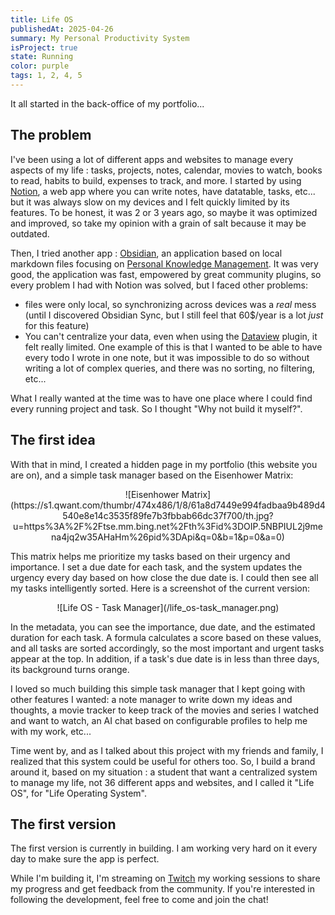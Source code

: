 ```yaml
---
title: Life OS
publishedAt: 2025-04-26
summary: My Personal Productivity System
isProject: true
state: Running
color: purple
tags: 1, 2, 4, 5
---
```


It all started in the back-office of my portfolio...

## The problem

I've been using a lot of different apps and websites to manage every aspects of my life : tasks, projects, notes, calendar, movies to watch, books to read, habits to build, expenses to track, and more. I started by using [Notion](https://www.notion.com/), a web app where you can write notes, have datatable, tasks, etc... but it was always slow on my devices and I felt quickly limited by its features. To be honest, it was 2 or 3 years ago, so maybe it was optimized and improved, so take my opinion with a grain of salt because it may be outdated.

Then, I tried another app : [Obsidian](https://obsidian.md/), an application based on local markdown files focusing on [Personal Knowledge Management](https://en.wikipedia.org/wiki/Personal_knowledge_management). It was very good, the application was fast, empowered by great community plugins, so every problem I had with Notion was solved, but I faced other problems:
- files were only local, so synchronizing across devices was a *real* mess (until I discovered Obsidian Sync, but I still feel that 60$/year is a lot *just* for this feature)
- You can't centralize your data, even when using the [Dataview](https://github.com/blacksmithgu/obsidian-dataview) plugin, it felt really limited. One example of this is that I wanted to be able to have every todo I wrote in one note, but it was impossible to do so without writing a lot of complex queries, and there was no sorting, no filtering, etc...

What I really wanted at the time was to have one place where I could find every running project and task. So I thought "Why not build it myself?".

## The first idea

With that in mind, I created a hidden page in my portfolio (this website you are on), and a simple task manager based on the Eisenhower Matrix:

<center>![Eisenhower Matrix](https://s1.qwant.com/thumbr/474x486/1/8/61a8d7449e994fadbaa9b489d4540e8e14c3535f89fe7b3fbbab66dc37f700/th.jpg?u=https%3A%2F%2Ftse.mm.bing.net%2Fth%3Fid%3DOIP.5NBPIUL2j9mena4jq2w35AHaHm%26pid%3DApi&q=0&b=1&p=0&a=0)</center>

This matrix helps me prioritize my tasks based on their urgency and importance. I set a due date for each task, and the system updates the urgency every day based on how close the due date is. I could then see all my tasks intelligently sorted. Here is a screenshot of the current version:

<center>![Life OS - Task Manager](/life_os-task_manager.png)</center>

In the metadata, you can see the importance, due date, and the estimated duration for each task. A formula calculates a score based on these values, and all tasks are sorted accordingly, so the most important and urgent tasks appear at the top. In addition, if a task's due date is in less than three days, its background turns orange.

I loved so much building this simple task manager that I kept going with other features I wanted: a note manager to write down my ideas and thoughts, a movie tracker to keep track of the movies and series I watched and want to watch, an AI chat based on configurable profiles to help me with my work, etc...

Time went by, and as I talked about this project with my friends and family, I realized that this system could be useful for others too. So, I build a brand around it, based on my situation : a student that want a centralized system to manage my life, not 36 different apps and websites, and I called it "Life OS", for "Life Operating System".

## The first version

The first version is currently in building. I am working very hard on it every day to make sure the app is perfect.

While I'm building it, I'm streaming on [Twitch](https://twitch.tv/maximeduhamel) my working sessions to share my progress and get feedback from the community. If you're interested in following the development, feel free to come and join the chat!